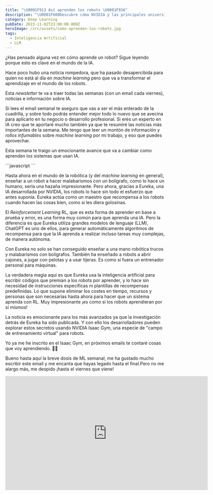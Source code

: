 ```yaml
---
title: "\U0001F913 Así aprenden los robots \U0001F916"
description: "\U0001F680Descubre cómo NVIDIA y las principales universidades están transformando el mundo del aprendizaje de máquinas \U0001F916. ¡Sumérgete en el emocionante futuro de la IA! \U0001F31FHaz clic para explorar más y desvelar los secretos de esta revolución tecnológica.\U0001F4A1 ¡No te lo pierdas!"
category: Deep Learning
pubDate: 2023-11-02T23:00:00.000Z
heroImage: /src/assets/como-aprenden-los-robots.jpg
tags:
  - Inteligencia Artificial
  - LLM
---
```


¿Has pensado alguna vez en cómo aprende un robot?
Sigue leyendo porque esto es clave en el mundo de la IA.

Hace poco hubo una noticia rompedora, que ha pasado desapercibida para quien no está al día en *machine learning* pero que va a transformar el aprendizaje en el mundo de los robots.

Esta *newsletter* te va a traer todas las semanas (con un email cada viernes), noticias e información sobre IA.

Si lees el email semanal te aseguro que vas a ser el más enterado de la cuadrilla, y sobre todo podrás entender mejor todo lo nuevo que se avecina para aplicarlo en tu negocio o desarrollo profesional. Si eres un experto en IA creo que te aportaré mucho también ya que te resumiré las noticias más importantes de la semana. Me tengo que leer un montón de información y *rollos infumables* sobre *machine learning* por mi trabajo, y eso que puedes aprovechar.

Esta semana te traigo un emocionante avance que va a cambiar como aprenden los sistemas que usan IA.

<div class="blur-lg">
  ```javascript
  ```

  Hasta ahora en el mundo de la robótica (y del *machine learning* en general), enseñar a un robot a hacer malabarismos con un bolígrafo, como lo hace un humano, sería una hazaña impresionante. Pero ahora, gracias a Eureka, una IA desarrollada por NVIDIA, los robots lo hace sin todo el esfuerzo que antes suponía. Eureka actúa como un maestro que recompensa a los robots cuando hacen las cosas bien, como si les diera golosinas.

  El *Reinforcement Learning* RL, que es esta forma de aprender en base a prueba y error, es una forma muy común para que aprenda una IA. Pero la diferencia es que Eureka utiliza grandes modelos de lenguaje (LLM), ChatGPT es uno de ellos, para generar automáticamente algoritmos de recompensa para que la IA aprenda a realizar incluso tareas muy complejas, de manera autónoma.

  Con Eureka no solo se han conseguido enseñar a una mano robótica trucos y malabarismos con bolígrafos. También ha enseñado a robots a abrir cajones, a jugar con pelotas y a usar tijeras. Es como si fuera un entrenador personal para máquinas.

  La verdadera magia aquí es que Eureka usa la inteligencia artificial para escribir códigos que premian a los robots por aprender, y lo hace sin necesidad de instrucciones específicas ni plantillas de recompensas predefinidas. Lo que supone eliminar los costes en tiempo, recursos y personas que son necesarias hasta ahora para hacer que un sistema aprenda con RL. Muy impresionante ¡es como si los robots aprendieran por sí mismos!

  La noticia es emocionante para los más avanzados ya que la investigación detrás de Eureka ha sido publicada. Y con ello los desarrolladores pueden explorar estos secretos usando NVIDIA Isaac Gym, una especie de "campo de entrenamiento virtual" para robots.

  Yo ya me he inscrito en el Isaac Gym, en próximos emails te contaré cosas que voy aprendiendo. 🤖✨

  Bueno hasta aquí la breve dosis de ML semanal, me ha gustado mucho escribir este email y me encanta que hayas legado hasta el final.Pero no me alargo más, me despido ¡hasta el viernes que viene!
</div>

<div class="aspect-w-16 aspect-h-9">
  <iframe class="content-center" src="https://www.youtube.com/embed/sDFAWnrCqKc" width="640" height="360" frameborder="0" allow="autoplay; fullscreen; picture-in-picture" allowfullscreen />
</div>

Ahora, imagina que compartes esta super noticia con tus amigos y colegas, y les explicas la razón por la que es importante.

**PD1** - ¡Comparte este correo!

**PD2** - ¿Quieres más? Estoy preparando el email de la próxima semana, y te va a encantar. ¡No te lo pierdas llegará el próximo viernes a las 11:00!

**PD3** - NVIDIA Isaac Gym [https://developer.nvidia.com/isaac-gym](https://developer.nvidia.com/isaac-gym)

<hr />

<div class="bg-white">
  <div class="overflow-x-auto border-x border-t">
    <table class="table-auto w-full">
      <thead class="border-b bg-gray-100 dark:bg-gray-800">
        <tr>
          <th class="text-left p-4 font-medium">
            Noticias de la semana
          </th>

          <th class="text-left p-4 font-medium" />
        </tr>
      </thead>

      <tbody>
        <tr class="border-b dark:bg-gray-400">
          <td class="p-4">
            Google lanza IA generativa para imágenes de anunciantes en EE. UU.
          </td>

          <td class="p-4">
            <a class="p-4" href="https://techcrunch.com/2023/11/01/google-launches-generative-ai-tools-for-product-imagery-to-u-s-advertisers/?utm_source=aitoolreport.beehiiv.com&utm_medium=newsletter&utm_campaign=china-calls-for-equal-rights-at-uk-s-ai-summit&guccounter=1">Enlace a la noticia en Techcrunch</a>
          </td>
        </tr>

        <tr class="border-b dark:bg-gray-400">
          <td class="p-4">
            Las 5 mayores tendencias en inteligencia artificial para 2024
          </td>

          <td class="p-4">
            <a class="p-4" href="https://www.forbes.com/sites/bernardmarr/2023/11/01/the-top-5-artificial-intelligence-trends-for-2024/?sh=4be842962c34">Enlace a la noticia en Forbes</a>
          </td>
        </tr>
      </tbody>
    </table>
  </div>
</div>

<table class="table-auto border-separate">
  <thead class="bg-gray-800">
    <tr>
      <th class="text-white !px-8 py-4">Noticias de la semana</th>

      <th />
    </tr>
  </thead>

  <tr>
    <td>Google lanza IA generativa para imágenes de anunciantes en EE. UU.</td>
    <td><a href="https://techcrunch.com/2023/11/01/google-launches-generative-ai-tools-for-product-imagery-to-u-s-advertisers/?utm_source=aitoolreport.beehiiv.com&utm_medium=newsletter&utm_campaign=china-calls-for-equal-rights-at-uk-s-ai-summit&guccounter=1">Enlace a la noticia en Techcrunch</a></td>
  </tr>

  <tr>
    <td>Las 5 mayores tendencias en inteligencia artificial para 2024</td>
    <td><a href="https://www.forbes.com/sites/bernardmarr/2023/11/01/the-top-5-artificial-intelligence-trends-for-2024/?sh=4be842962c34">Enlace a la noticia en Forbes</a></td>
  </tr>

  <tr>
    <td />

    <td />
  </tr>
</table>

<hr />
